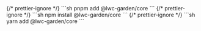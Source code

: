 
<Tabs>
  {/* prettier-ignore */}
  <TabItem label='pnpm'>
    ```sh
    pnpm add @lwc-garden/core
    ```
  </TabItem>
  {/* prettier-ignore */}
  <TabItem label='npm'>
    ```sh
    npm install @lwc-garden/core
    ```
  </TabItem>
  {/* prettier-ignore */}
  <TabItem label='yarn'>
    ```sh
    yarn add @lwc-garden/core
    ```
  </TabItem>
</Tabs>
